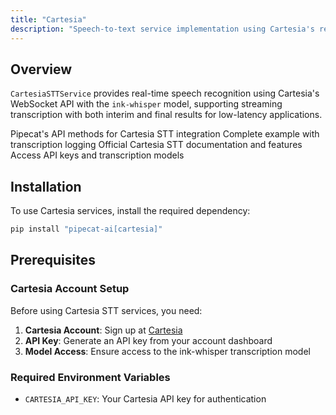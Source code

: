 ```yaml
---
title: "Cartesia"
description: "Speech-to-text service implementation using Cartesia's real-time transcription API"
---
```


## Overview

`CartesiaSTTService` provides real-time speech recognition using Cartesia's WebSocket API with the `ink-whisper` model, supporting streaming transcription with both interim and final results for low-latency applications.

<CardGroup cols={2}>
  <Card
    title="Cartesia STT API Reference"
    icon="code"
    href="https://reference-server.pipecat.ai/en/latest/api/pipecat.services.cartesia.stt.html"
  >
    Pipecat's API methods for Cartesia STT integration
  </Card>
  <Card
    title="Example Implementation"
    icon="play"
    href="https://github.com/pipecat-ai/pipecat/blob/main/examples/foundational/13f-cartesia-transcription.py"
  >
    Complete example with transcription logging
  </Card>
  <Card
    title="Cartesia Documentation"
    icon="book"
    href="https://docs.cartesia.ai/api-reference/stt/stt"
  >
    Official Cartesia STT documentation and features
  </Card>
  <Card title="Cartesia Platform" icon="microphone" href="https://cartesia.ai/">
    Access API keys and transcription models
  </Card>
</CardGroup>

## Installation

To use Cartesia services, install the required dependency:

```bash
pip install "pipecat-ai[cartesia]"
```

## Prerequisites

### Cartesia Account Setup

Before using Cartesia STT services, you need:

1. **Cartesia Account**: Sign up at [Cartesia](https://cartesia.ai/)
2. **API Key**: Generate an API key from your account dashboard
3. **Model Access**: Ensure access to the ink-whisper transcription model

### Required Environment Variables

- `CARTESIA_API_KEY`: Your Cartesia API key for authentication
